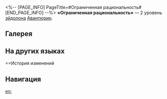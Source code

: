 <%-- [PAGE_INFO]
PageTitle=#Ограниченная рациональность#
[END_PAGE_INFO] --%>
{{Эйдолон Инфобокс
|Название         = Ограниченная рациональность
|Изображение      = Эйдолон Ограниченная рациональность.png
|Персонаж         = Авантюрин
|Уровень          = 2
|Длительность     = 
|Описание         = Использование базовой атаки понижает все типы сопротивления цели на 12% на 3 хода.
|Свойство1        = 
|Масштабирование1 = 
}}
'''«Ограниченная рациональность»''' — 2 уровень [[эйдолон]]а [[Авантюрин]].

==Галерея==
{{Галерея|position=left|captionalign=center
|Персонаж Авантюрин Эйдолон 2.png|Осколок Эйдолона
}}

==На других языках==
{{На других языках
|en   = Bounded Rationality
|zhs  = 有限理性
|zht  = 有限理性
|ja   = {{Rubi|限定合理性|げんていごうりせい}}
|ko   = 제한된 합리성
|es   = Racionalidad limitada
|fr   = Rationalité limitée
|ru   = Ограниченная рациональность
|th   = Bounded Rationality
|vi   = Lý Tính Hữu Hạn
|de   = Begrenzte Rationalität
|id   = Bounded Rationality
|pt   = Racionalidade Limitada
}}

==История изменений
{{История изменений|3.5}}

==Навигация==
{{Навык Навбокс|Авантюрин}}

[[en:]]